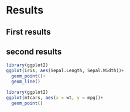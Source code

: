 # Results

## First results 
## second results 

```r
library(ggplot2)
ggplot(iris, aes(Sepal.Length, Sepal.Width))+
  geom_point()+
  geom_line()
```
```r
library(ggplot2)
ggplot(mtcars, aes(x = wt, y = mpg))+
  geom_point()
```


